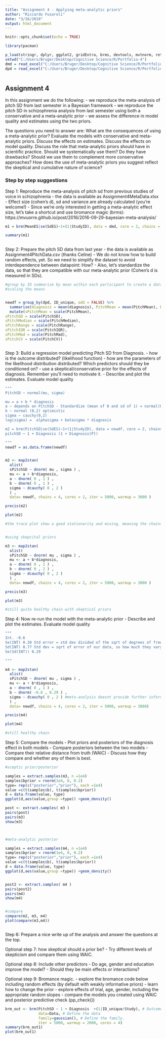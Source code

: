 ```yaml
---
title: "Assignment 4 - Applying meta-analytic priors"
author: "Riccardo Fusaroli"
date: "3/16/2018"
output: html_document
---
```


```r
knitr::opts_chunk$set(echo = TRUE)

library(pacman)

p_load(stringr, dplyr, ggplot2, gridExtra, brms, devtools, mvtnorm, rethinking, metafor, readxl, lme4, tidyverse, rstan)
setwd("C:/Users/Bruger/Desktop/Cognitive Science/R/Portfolio-4")
dmd = read_excel("C:/Users/Bruger/Desktop/Cognitive Science/R/Portfolio-4/Assignment4MetaData.xlsx")
dpd = read_excel("C:/Users/Bruger/Desktop/Cognitive Science/R/Portfolio-4/Assignment4PitchDatav2.xlsx")



```

## Assignment 4

In this assignment we do the following:
- we reproduce the meta-analysis of pitch SD from last semester in a Bayesian framework
- we reproduce the pitch SD in schizophrenia analysis from last semester using both a conservative and a meta-analytic prior
- we assess the difference in model quality and estimates using the two priors.

The questions you need to answer are: What are the consequences of using a meta-analytic prior? Evaluate the models with conservative and meta-analytic priors. Discuss the effects on estimates. Discuss the effects on model quality. Discuss the role that meta-analytic priors should have in scientific practice. Should we systematically use them? Do they have drawbacks? Should we use them to complement more conservative approaches? How does the use of meta-analytic priors you suggest reflect the skeptical and cumulative nature of science?

### Step by step suggestions

Step 1: Reproduce the meta-analysis of pitch sd from previous studies of voice in schizophrenia
- the data is available as Assignment4MetaData.xlsx
- Effect size (cohen's d), sd and variance are already calculated (you're welcome!)
- Since we're only interested in getting a meta-analytic effect size, let's take a shortcut and use bromance magic (brms): https://mvuorre.github.io/post/2016/2016-09-29-bayesian-meta-analysis/


```r

m1 = brm(MeanES|se(SdES)~1+(1|StudyID), data = dmd, core = 2, chains = 2, iter = 2000)

summary(m1)
      
```



Step 2: Prepare the pitch SD data from last year
- the data is available as Assignment4PitchData.csv (thanks Celine)
- We do not know how to build random effects, yet. So we need to simplify the dataset to avoid interdependence between datapoint: How?
- Also, let's standardize the data, so that they are compatible with our meta-analytic prior (Cohen's d is measured in SDs).


```r

#group by ID summarise by mean within each participant to create a dataframe with only one datapoint per particiant
#scaling the means


newdf = group_by(dpd, ID_unique, add = FALSE) %>%
  summarise(diagnosis = mean(diagnosis), PitchMean = mean(PitchMean), PitchSD = mean(PitchSD), PitchMedian = mean(PitchMedian), PitchRange = mean(PitchRange), PitchIQR = mean(PitchIQR), PitchMad = mean(PitchMad), PitchCV = mean(PitchCV)) %>%
  mutate(sPitchMean = scale(PitchMean),
sPitchSD = scale(PitchSD),
sPitchMedian = scale(PitchMedian),
sPitchRange = scale(PitchRange),
sPitchIQR = scale(PitchIQR),
sPitchMad = scale(PitchMad),
sPitchCV = scale(PitchCV))



```


Step 3: Build a regression model predicting Pitch SD from Diagnosis.
- how is the outcome distributed? (likelihood function)
- how are the parameters of the likelihood distribution distributed? Which predictors should they be conditioned on?
- use a skeptical/conservative prior for the effects of diagnosis. Remember you'll need to motivate it.
- Describe and plot the estimates. Evaluate model quality

```r

"""
PitchSD ~ normal(mu, sigma)

mu = a + b * diagnosis
a ~ depends on PitchSD - Standardize (mean of 0 and sd of 1) = normal(0,1)
b ~ normal (0,2) optimistic
sigma ~ cauchy(0,2) 
log(sigma) =  alphasigma + betasigma * diagnosis

m2 = brm(PitchSD|se(SdES)~1+(1|StudyID), data = newdf, core = 2, chains = 2, iter = 2000)
pitchSD ~ 1 + Diagnosis (1 + Diagnosis[P])

"""
newdf = as.data.frame(newdf)


m2 <- map2stan(
  alist(
  sPitchSD ~ dnorm( mu , sigma ) ,
  mu <- a + b*diagnosis,
  a ~ dnorm( 0 , 1 ) ,
  b ~ dnorm( 0 , 1 ) ,
  sigma ~ dcauchy( 0 , 2 )
  ) ,
  data= newdf, chains = 4, cores = 2, iter = 5000, warmup = 3000 )

precis(m2)

plot(m2)

#the trace plot show a good stationarity and mixing, meaning the chains are getting somewhat the same results, suggesting a healthy chain.


#using skepcital priors

m3 <- map2stan(
  alist(
  sPitchSD ~ dnorm( mu , sigma ) ,
  mu <- a + b*diagnosis,
  a ~ dnorm( 0 , 1 ) ,
  b ~ dnorm( 0 , 2 ) ,
  sigma ~ dcauchy( 0 , 2 )
  ) ,
  data= newdf, chains = 4, cores = 2, iter = 5000, warmup = 3000 )

precis(m3)

plot(m3)

#still quite healthy chain with skeptical priors

```



Step 4: Now re-run the model with the meta-analytic prior
- Describe and plot the estimates. Evaluate model quality

```r

"""
Int. -0.6
Se(INT) 0.30 Std error = std dev divided of the sqrt of degrees of freedom 
Sd(INT) 0.77 Std dev = sqrt of error of our data, so how much they vary
Se(Sd(INT)) 0.29

"""

m4 <- map2stan(
  alist(
  sPitchSD ~ dnorm( mu , sigma ) ,
  mu <- a + b*diagnosis,
  a ~ dnorm( 0 , 1 ) ,
  b ~ dnorm( -0.6 , 0.29 ) ,
  sigma ~ dcauchy( 0 , 2 ) #meta-analysis doesnt provide further information, such as the alpha, so dont change sigma or alpha.
  ) ,
  data= newdf, chains = 4, cores = 2, iter = 5000, warmup = 3000)

precis(m4)

plot(m4)

#still healthy chain


```



Step 5: Compare the models
- Plot priors and posteriors of the diagnosis effect in both models
- Compare posteriors between the two models
- Compare their relative distance from truth (WAIC)
- Discuss how they compare and whether any of them is best.

```r

#sceptic prior/posterior

samples = extract.samples(m3, n =1e4)
samples$bprior = rnorm(1e4, 0, 0.2)
type= rep(c("posterior","prior"), each =1e4)
value =c(t(samples$b), t(samples$bprior))
d = data.frame(value, type)
ggplot(d,aes(value,group =type)) +geom_density()

post <- extract.samples( m3 )
pairs(post)
pairs(m3)
show(m3)



#meta-analytic posterior

samples = extract.samples(m4, n =1e4)
samples$bprior = rnorm(1e4, 0, 0.2)
type= rep(c("posterior","prior"), each =1e4)
value =c(t(samples$b), t(samples$bprior))
d = data.frame(value, type)
ggplot(d,aes(value,group =type)) +geom_density()


post2 <- extract.samples( m4 )
pairs(post2)
pairs(m4)
show(m4)


#compare
compare(m2, m3, m4)
plot(compare(m3,m4))



```



Step 6: Prepare a nice write up of the analysis and answer the questions at the top.




Optional step 7: how skeptical should a prior be?
- Try different levels of skepticism and compare them using WAIC.

Optional step 8: Include other predictors
- Do age, gender and education improve the model?
- Should they be main effects or interactions?

Optional step 9: Bromance magic.
- explore the bromance code below including random effects (by default with weakly informative priors)
- learn how to change the prior
- explore effects of trial, age, gender, including the appropriate random slopes
- compare the models you created using WAIC and posterior predictive check (pp_check())


```r

brm_out <- brm(PitchSD ~ 1 + Diagnosis  +(1|ID_unique/Study), # Outcome as a function of the predictors as in lme4. 
               data=Data, # Define the data
               family=gaussian(), # Define the family. 
               iter = 5000, warmup = 2000, cores = 4)
summary(brm_out1)
plot(brm_out1)

```


